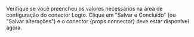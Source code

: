 Verifique se você preencheu os valores necessários na área de configuração do conector Logto. Clique em "Salvar e Concluído" (ou "Salvar alterações") e o conector {props.connector} deve estar disponível agora.
